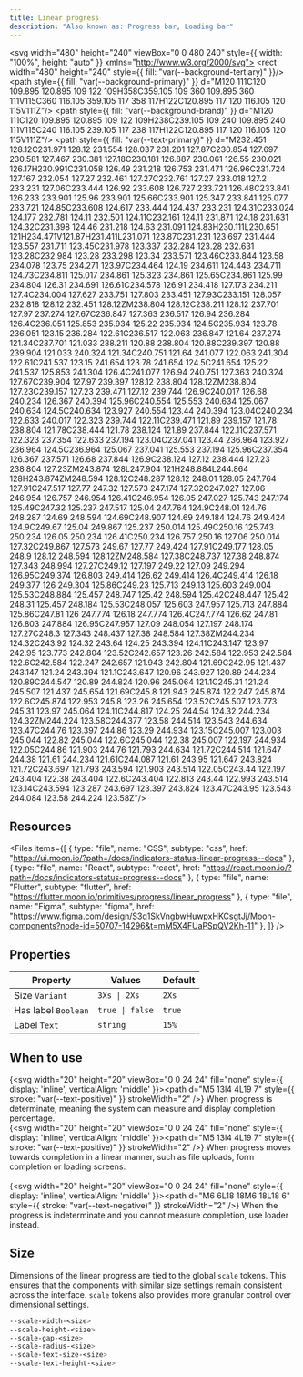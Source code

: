 ```yaml
---
title: Linear progress
description: "Also known as: Progress bar, Loading bar"
---
```


<svg width="480" height="240" viewBox="0 0 480 240" style={{ width: "100%", height: "auto" }} xmlns="http://www.w3.org/2000/svg">
<rect width="480" height="240" style={{ fill: "var(--background-tertiary)" }}/>
<path style={{ fill: "var(--background-primary)" }} d="M120 111C120 109.895 120.895 109 122 109H358C359.105 109 360 109.895 360 111V115C360 116.105 359.105 117 358 117H122C120.895 117 120 116.105 120 115V111Z"/>
<path style={{ fill: "var(--background-brand)" }} d="M120 111C120 109.895 120.895 109 122 109H238C239.105 109 240 109.895 240 111V115C240 116.105 239.105 117 238 117H122C120.895 117 120 116.105 120 115V111Z"/>
<path style={{ fill: "var(--text-primary)" }} d="M232.451 128.12C231.971 128.12 231.554 128.037 231.201 127.87C230.854 127.697 230.581 127.467 230.381 127.18C230.181 126.887 230.061 126.55 230.021 126.17H230.991C231.058 126.49 231.218 126.753 231.471 126.96C231.724 127.167 232.054 127.27 232.461 127.27C232.761 127.27 233.018 127.2 233.231 127.06C233.444 126.92 233.608 126.727 233.721 126.48C233.841 126.233 233.901 125.96 233.901 125.66C233.901 125.347 233.841 125.077 233.721 124.85C233.608 124.617 233.444 124.437 233.231 124.31C233.024 124.177 232.781 124.11 232.501 124.11C232.161 124.11 231.871 124.18 231.631 124.32C231.398 124.46 231.218 124.63 231.091 124.83H230.111L230.651 121H234.471V121.87H231.411L231.071 123.87C231.231 123.697 231.444 123.557 231.711 123.45C231.978 123.337 232.284 123.28 232.631 123.28C232.984 123.28 233.298 123.34 233.571 123.46C233.844 123.58 234.078 123.75 234.271 123.97C234.464 124.19 234.611 124.443 234.711 124.73C234.811 125.017 234.861 125.323 234.861 125.65C234.861 125.99 234.804 126.31 234.691 126.61C234.578 126.91 234.418 127.173 234.211 127.4C234.004 127.627 233.751 127.803 233.451 127.93C233.151 128.057 232.818 128.12 232.451 128.12ZM238.804 128.12C238.211 128.12 237.701 127.97 237.274 127.67C236.847 127.363 236.517 126.94 236.284 126.4C236.051 125.853 235.934 125.22 235.934 124.5C235.934 123.78 236.051 123.15 236.284 122.61C236.517 122.063 236.847 121.64 237.274 121.34C237.701 121.033 238.211 120.88 238.804 120.88C239.397 120.88 239.904 121.033 240.324 121.34C240.751 121.64 241.077 122.063 241.304 122.61C241.537 123.15 241.654 123.78 241.654 124.5C241.654 125.22 241.537 125.853 241.304 126.4C241.077 126.94 240.751 127.363 240.324 127.67C239.904 127.97 239.397 128.12 238.804 128.12ZM238.804 127.23C239.157 127.23 239.471 127.12 239.744 126.9C240.017 126.68 240.234 126.367 240.394 125.96C240.554 125.553 240.634 125.067 240.634 124.5C240.634 123.927 240.554 123.44 240.394 123.04C240.234 122.633 240.017 122.323 239.744 122.11C239.471 121.89 239.157 121.78 238.804 121.78C238.444 121.78 238.124 121.89 237.844 122.11C237.571 122.323 237.354 122.633 237.194 123.04C237.041 123.44 236.964 123.927 236.964 124.5C236.964 125.067 237.041 125.553 237.194 125.96C237.354 126.367 237.571 126.68 237.844 126.9C238.124 127.12 238.444 127.23 238.804 127.23ZM243.874 128L247.904 121H248.884L244.864 128H243.874ZM248.594 128.12C248.287 128.12 248.01 128.05 247.764 127.91C247.517 127.77 247.32 127.573 247.174 127.32C247.027 127.06 246.954 126.757 246.954 126.41C246.954 126.05 247.027 125.743 247.174 125.49C247.32 125.237 247.517 125.04 247.764 124.9C248.01 124.76 248.287 124.69 248.594 124.69C248.907 124.69 249.184 124.76 249.424 124.9C249.67 125.04 249.867 125.237 250.014 125.49C250.16 125.743 250.234 126.05 250.234 126.41C250.234 126.757 250.16 127.06 250.014 127.32C249.867 127.573 249.67 127.77 249.424 127.91C249.177 128.05 248.9 128.12 248.594 128.12ZM248.584 127.38C248.737 127.38 248.874 127.343 248.994 127.27C249.12 127.197 249.22 127.09 249.294 126.95C249.374 126.803 249.414 126.62 249.414 126.4C249.414 126.18 249.377 126 249.304 125.86C249.23 125.713 249.13 125.603 249.004 125.53C248.884 125.457 248.747 125.42 248.594 125.42C248.447 125.42 248.31 125.457 248.184 125.53C248.057 125.603 247.957 125.713 247.884 125.86C247.81 126 247.774 126.18 247.774 126.4C247.774 126.62 247.81 126.803 247.884 126.95C247.957 127.09 248.054 127.197 248.174 127.27C248.3 127.343 248.437 127.38 248.584 127.38ZM244.234 124.32C243.92 124.32 243.64 124.25 243.394 124.11C243.147 123.97 242.95 123.773 242.804 123.52C242.657 123.26 242.584 122.953 242.584 122.6C242.584 122.247 242.657 121.943 242.804 121.69C242.95 121.437 243.147 121.24 243.394 121.1C243.647 120.96 243.927 120.89 244.234 120.89C244.547 120.89 244.824 120.96 245.064 121.1C245.31 121.24 245.507 121.437 245.654 121.69C245.8 121.943 245.874 122.247 245.874 122.6C245.874 122.953 245.8 123.26 245.654 123.52C245.507 123.773 245.31 123.97 245.064 124.11C244.817 124.25 244.54 124.32 244.234 124.32ZM244.224 123.58C244.377 123.58 244.514 123.543 244.634 123.47C244.76 123.397 244.86 123.29 244.934 123.15C245.007 123.003 245.044 122.82 245.044 122.6C245.044 122.38 245.007 122.197 244.934 122.05C244.86 121.903 244.76 121.793 244.634 121.72C244.514 121.647 244.38 121.61 244.234 121.61C244.087 121.61 243.95 121.647 243.824 121.72C243.697 121.793 243.594 121.903 243.514 122.05C243.44 122.197 243.404 122.38 243.404 122.6C243.404 122.813 243.44 122.993 243.514 123.14C243.594 123.287 243.697 123.397 243.824 123.47C243.95 123.543 244.084 123.58 244.224 123.58Z"/>
</svg>

## Resources

<Files
  items={[
    {
      type: "file",
      name: "CSS",
      subtype: "css",
      href: "https://ui.moon.io/?path=/docs/indicators-status-linear-progress--docs"
    },
    {
      type: "file",
      name: "React",
      subtype: "react",
      href: "https://react.moon.io/?path=/docs/indicators-status-progress--docs"
    },
    {
      type: "file",
      name: "Flutter",
      subtype: "flutter",
      href: "https://flutter.moon.io/primitives/progress/linear_progress"
    },
    {
      type: "file",
      name: "Figma",
      subtype: "figma",
      href: "https://www.figma.com/design/S3q1SkVngbwHuwpxHKCsgtJj/Moon-components?node-id=50707-14296&t=mM5X4FUaPSpQV2Kh-11"
    },
  ]}
/>

## Properties

| **Property**                        | **Values**                                                      | **Default**
|-----------------------------------  |-----------------------------------------------------------------| -----------------------------------------------
| Size `Variant`                      | `3Xs \| 2Xs`                                                    | `2Xs`
| Has label `Boolean`                 | `true \| false`                                                 | `true`
| Label `Text`                        | `string`                                                        | `15%`

## When to use

{<svg width="20" height="20" viewBox="0 0 24 24" fill="none" style={{ display: 'inline', verticalAlign: 'middle' }}><path d="M5 13l4 4L19 7" style={{ stroke: "var(--text-positive)" }} strokeWidth="2" /></svg>} When progress is determinate, meaning the system can measure and display completion percentage. <br/>
{<svg width="20" height="20" viewBox="0 0 24 24" fill="none" style={{ display: 'inline', verticalAlign: 'middle' }}><path d="M5 13l4 4L19 7" style={{ stroke: "var(--text-positive)" }} strokeWidth="2" /></svg>} When progress moves towards completion in a linear manner, such as file uploads, form completion or loading screens. <br/><br/>
{<svg width="20" height="20" viewBox="0 0 24 24" fill="none" style={{ display: 'inline', verticalAlign: 'middle' }}><path d="M6 6L18 18M6 18L18 6" style={{ stroke: "var(--text-negative)" }} strokeWidth="2" /></svg>} When the progress is indeterminate and you cannot measure completion, use loader instead. <br/>

## Size

Dimensions of the linear progress are tied to the global `scale` tokens. This ensures that the components with similar size settings remain consistent across the interface. `scale` tokens also provides more granular control over dimensional settings.

```css:scale.css showLineNumbers
--scale-width-<size>
--scale-height-<size>
--scale-gap-<size>
--scale-radius-<size>
--scale-text-size-<size>
--scale-text-height-<size>
```
